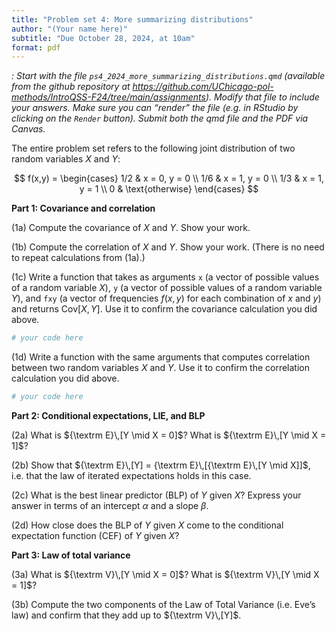 ```yaml
---
title: "Problem set 4: More summarizing distributions"
author: "(Your name here)"
subtitle: "Due October 28, 2024, at 10am"
format: pdf
---
```


<!-- Define special characters for operators -->
\def\E{{\textrm E}\,}
\def\V{{\textrm V}\,}


*\textsc{Note}: Start with the file `ps4_2024_more_summarizing_distributions.qmd` (available from the github repository at <https://github.com/UChicago-pol-methods/IntroQSS-F24/tree/main/assignments>). Modify that file to include your answers. Make sure you can "render" the file (e.g. in RStudio by clicking on the `Render` button). Submit both the qmd file and the PDF via Canvas.* 



The entire problem set refers to the following joint distribution of two random variables $X$ and $Y$: 

$$
f(x,y) = \begin{cases}
1/2  & x = 0, y = 0 \\
1/6 & x = 1, y = 0 \\
1/3 & x = 1, y = 1 \\
0 & \text{otherwise}
\end{cases}
$$

**Part 1: Covariance and correlation**

(1a) Compute the covariance of $X$ and $Y$. Show your work. 

\vspace{.2in}

(1b) Compute the correlation of $X$ and $Y$. Show your work. (There is no need to repeat calculations from (1a).)

\vspace{.2in}

(1c)  Write a function that takes as arguments `x` (a vector of possible values of a random variable $X$), `y` (a vector of possible values of a random variable $Y$), and `fxy` (a vector of frequencies  $f(x, y)$ for each combination of $x$ and $y$) and returns $\text{Cov}[X, Y]$. Use it to confirm the covariance calculation you did above.  

```r
# your code here
```

(1d) Write a function with the same arguments that computes correlation between two random variables $X$ and $Y$. Use it to confirm the correlation calculation you did above.

```r
# your code here 

```

\vspace{1in}

**Part 2: Conditional expectations, LIE, and BLP**

(2a) What is $\E[Y \mid X = 0]$? What is $\E[Y \mid X = 1]$?

\vspace{.2in}

(2b) Show that $\E[Y] = \E[\E[Y \mid X]]$, i.e. that the law of iterated expectations holds in this case.

\vspace{.2in}

(2c) What is the best linear predictor (BLP) of $Y$ given $X$? Express your answer in terms of an intercept $\alpha$ and a slope $\beta$.

\vspace{.2in}

(2d) How close does the BLP of $Y$ given $X$ come to the conditional expectation function (CEF) of $Y$ given $X$?

\vspace{1in}

**Part 3: Law of total variance**

(3a) What is $\V[Y \mid X = 0]$? What is $\V[Y \mid X = 1]$? 

\vspace{.2in}

(3b) Compute the two components of the Law of Total Variance (i.e. Eve's law) and confirm that they add up to $\V[Y]$. 




